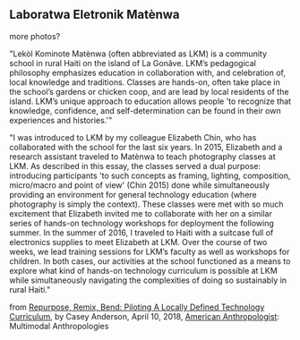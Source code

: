<Cover
  src="https://payload.cargocollective.com/1/17/549792/13930520/DSC00451_1000.JPG"
  alt=""
  caption=""
/>

## Laboratwa Eletronik Matènwa

more photos?

"Lekòl Kominote Matènwa (often abbreviated as LKM) is a community school in rural Haiti on the island of La Gonâve. LKM’s pedagogical philosophy emphasizes education in collaboration with, and celebration of, local knowledge and traditions. Classes are hands-on, often take place in the school’s gardens or chicken coop, and are lead by local residents of the island. LKM’s unique approach to education allows people 'to recognize that knowledge, confidence, and self-determination can be found in their own experiences and histories.'"

"I was introduced to LKM by my colleague Elizabeth Chin, who has collaborated with the school for the last six years. In 2015, Elizabeth and a research assistant traveled to Matènwa to teach photography classes at LKM. As described in this essay, the classes served a dual purpose: introducing participants 'to such concepts as framing, lighting, composition, micro/macro and point of view' (Chin 2015) done while simultaneously providing an environment for general technology education (where photography is simply the context). These classes were met with so much excitement that Elizabeth invited me to collaborate with her on a similar series of hands-on technology workshops for deployment the following summer. In the summer of 2016, I traveled to Haiti with a suitcase full of electronics supplies to meet Elizabeth at LKM. Over the course of two weeks, we lead training sessions for LKM’s faculty as well as workshops for children. In both cases, our activities at the school functioned as a means to explore what kind of hands-on technology curriculum is possible at LKM while simultaneously navigating the complexities of doing so sustainably in rural Haiti."

from [Repurpose, Remix, Bend: Piloting A Locally Defined Technology Curriculum](https://www.americananthropologist.org/online-content/repurpose-remix-bend-piloting-a-locally-defined-technology-curriculum), by Casey Anderson, April 10, 2018, [American Anthropologist](https://www.americananthropologist.org/): Multimodal Anthropologies
